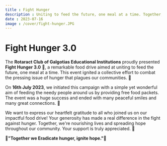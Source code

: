 ```yaml
---
title : Fight Hunger
description : Uniting to feed the future, one meal at a time. Together, we can conquer hunger and cultivate hope.
date : 2023-07-16
image : /cover/fight-hunger.JPG
---
```


# Fight Hunger 3.0

The **Rotaract Club of Galgotias Educational Institutions** proudly presented **Fight Hunger 3.0** 🍜, a remarkable food drive aimed at uniting to feed the future, one meal at a time. This event ignited a collective effort to combat the pressing issue of hunger that plagues our communities. 🎉

On **16th July 2023**, we initiated this campaign with a simple yet wonderful aim of feeding the needy people around us by providing free food packets. The event was a huge success and ended with many peaceful smiles and many great connections. 💐

We want to express our heartfelt gratitude to all who joined us on our impactful food drive! Your generosity has made a real difference in the fight against hunger. Together, we're nourishing lives and spreading hope throughout our community. Your support is truly appreciated. 🥂

🌟**"Together we Eradicate hunger, ignite hope."**🌟